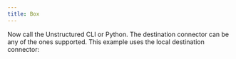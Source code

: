 ```yaml
---
title: Box
---
```



<NewDocument />


<SharedContentBox/>

Now call the Unstructured CLI or Python. The destination connector can be any of the ones supported. This example uses the local destination connector:


<CodeGroup>

  <BoxSh />

  <BoxPyV2 />

  <BoxPyV1 />

</CodeGroup>


<SharedPartitionByAPIOSS/>

